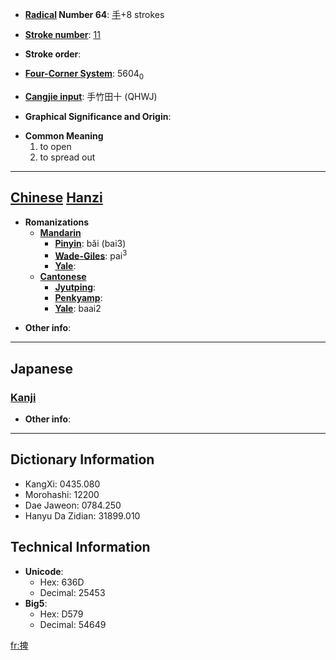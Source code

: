* '''[[Wiktionary:Chinese radical index| Radical]] Number 64''': [[Wiktionary:Chinese radical index 手|手]]+8 strokes

* '''[[Wiktionary:Chinese total strokes index|Stroke number]]''': [[Wiktionary:Chinese total strokes index 11|11]]

* '''Stroke order''': 

* '''[[Wiktionary:Chinese four corner index|Four-Corner System]]''': 5604<sub>0</sub>

* '''[[Wiktionary:Chinese Cangjie index|Cangjie input]]''': 手竹田十 (QHWJ)

* '''Graphical Significance and Origin''': 

* '''Common Meaning'''
*#to open
*# to spread out


----

== [[Chinese]] [[Hanzi]] ==

* '''Romanizations'''
** '''[[Mandarin]]'''
*** '''[[Pinyin]]''': bǎi (bai3)
*** '''[[Wade-Giles]]''': pai<sup>3</sup>
*** '''[[Yale]]''': 
** '''[[Cantonese]]'''
*** '''[[Jyutping]]''':
*** '''[[Penkyamp]]''': 
*** '''[[Yale]]''': baai2

* '''Other info''': 

----

==Japanese==
===[[Kanji]]===
{{kanji|on readings=[[はい]] (hai), [[は]] (ha), [[へい]] (hei)
|kun readings=
}}

* '''Other info''':  

----

== Dictionary Information ==

* KangXi: 0435.080
* Morohashi: 12200
* Dae Jaweon: 0784.250
* Hanyu Da Zidian: 31899.010

== Technical Information ==

* '''Unicode''':
** Hex: 636D
** Decimal: 25453
* '''Big5''':
** Hex: D579
** Decimal: 54649

[[fr:捭]]